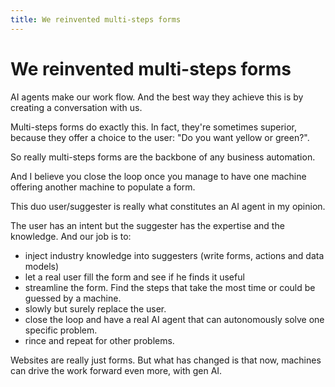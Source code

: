 ```yaml
---
title: We reinvented multi-steps forms
---
```


# We reinvented multi-steps forms

AI agents make our work flow. And the best way they achieve this is by creating a conversation with us.

Multi-steps forms do exactly this. In fact, they're sometimes superior, because they offer a choice to the user: "Do you want yellow or green?".

So really multi-steps forms are the backbone of any business automation.

And I believe you close the loop once you manage to have one machine offering another machine to populate a form.

This duo user/suggester is really what constitutes an AI agent in my opinion.

The user has an intent but the suggester has the expertise and the knowledge. And our job is to:

- inject industry knowledge into suggesters (write forms, actions and data models)
- let a real user fill the form and see if he finds it useful
- streamline the form. Find the steps that take the most time or could be guessed by a machine.
- slowly but surely replace the user.
- close the loop and have a real AI agent that can autonomously solve one specific problem.
- rince and repeat for other problems.

Websites are really just forms. But what has changed is that now, machines can drive the work forward even more, with gen AI.
